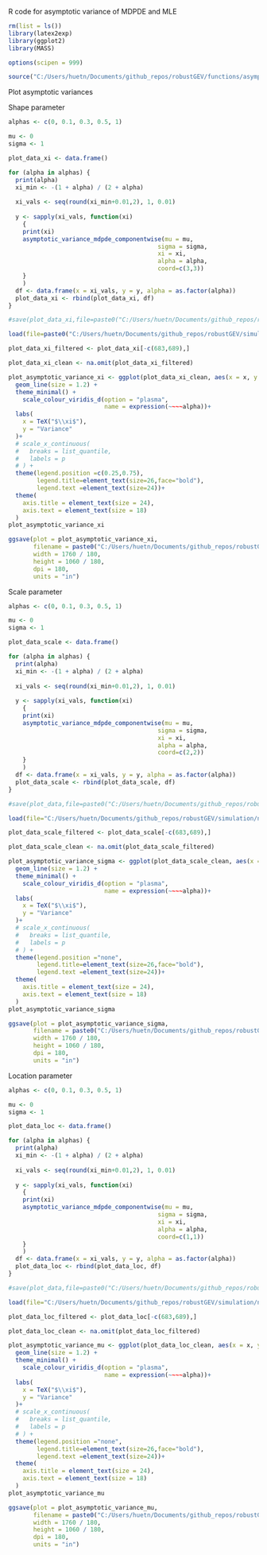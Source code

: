 R code for asymptotic variance of MDPDE and MLE

```r
rm(list = ls())
library(latex2exp)
library(ggplot2)
library(MASS)

options(scipen = 999)

source("C:/Users/huetn/Documents/github_repos/robustGEV/functions/asymptotic_variance.R")
```

Plot asymptotic variances

Shape parameter

```r

alphas <- c(0, 0.1, 0.3, 0.5, 1)

mu <- 0
sigma <- 1

plot_data_xi <- data.frame()

for (alpha in alphas) {
  print(alpha)
  xi_min <- -(1 + alpha) / (2 + alpha)
  
  xi_vals <- seq(round(xi_min+0.01,2), 1, 0.01)
  
  y <- sapply(xi_vals, function(xi)
    {
    print(xi)
    asymptotic_variance_mdpde_componentwise(mu = mu,
                                          sigma = sigma,
                                          xi = xi,
                                          alpha = alpha,
                                          coord=c(3,3))
    }
    )
  df <- data.frame(x = xi_vals, y = y, alpha = as.factor(alpha))
  plot_data_xi <- rbind(plot_data_xi, df)
}

```

```r
#save(plot_data_xi,file=paste0("C:/Users/huetn/Documents/github_repos/robustGEV/simulation/new_generated_datasets/df_asymptotic_variance_xi.RData"))

load(file=paste0("C:/Users/huetn/Documents/github_repos/robustGEV/simulation/new_generated_datasets/df_asymptotic_variance_xi.RData"))

plot_data_xi_filtered <- plot_data_xi[-c(683,689),]

plot_data_xi_clean <- na.omit(plot_data_xi_filtered)
```

```r
plot_asymptotic_variance_xi <- ggplot(plot_data_xi_clean, aes(x = x, y = y, color = alpha)) +
  geom_line(size = 1.2) +
  theme_minimal() +
    scale_colour_viridis_d(option = "plasma",
                           name = expression(~~~~alpha))+
  labs(
    x = TeX("$\\xi$"),
    y = "Variance"
  )+
  # scale_x_continuous(
  #   breaks = list_quantile,
  #   labels = p
  # ) +
  theme(legend.position =c(0.25,0.75),
        legend.title=element_text(size=26,face="bold"),
        legend.text =element_text(size=24))+
  theme(
    axis.title = element_text(size = 24),   
    axis.text = element_text(size = 18)
  )
plot_asymptotic_variance_xi
```

```r
ggsave(plot = plot_asymptotic_variance_xi,
       filename = paste0("C:/Users/huetn/Documents/github_repos/robustGEV/simulation/figures/asymptotic_variance_xi.png"),
       width = 1760 / 180,
       height = 1060 / 180,
       dpi = 180,
       units = "in")
```

Scale parameter

```r

alphas <- c(0, 0.1, 0.3, 0.5, 1)

mu <- 0
sigma <- 1

plot_data_scale <- data.frame()

for (alpha in alphas) {
  print(alpha)
  xi_min <- -(1 + alpha) / (2 + alpha)
  
  xi_vals <- seq(round(xi_min+0.01,2), 1, 0.01)
  
  y <- sapply(xi_vals, function(xi)
    {
    print(xi)
    asymptotic_variance_mdpde_componentwise(mu = mu,
                                          sigma = sigma,
                                          xi = xi,
                                          alpha = alpha,
                                          coord=c(2,2))
    }
    )
  df <- data.frame(x = xi_vals, y = y, alpha = as.factor(alpha))
  plot_data_scale <- rbind(plot_data_scale, df)
}

```

```r
#save(plot_data,file=paste0("C:/Users/huetn/Documents/github_repos/robustGEV/simulation/new_generated_datasets/df_asymptotic_variance_sigma.RData"))

load(file="C:/Users/huetn/Documents/github_repos/robustGEV/simulation/new_generated_datasets/df_asymptotic_variance_sigma.RData")

plot_data_scale_filtered <- plot_data_scale[-c(683,689),]

plot_data_scale_clean <- na.omit(plot_data_scale_filtered)
```

```r
plot_asymptotic_variance_sigma <- ggplot(plot_data_scale_clean, aes(x = x, y = y, color = alpha)) +
  geom_line(size = 1.2) +
  theme_minimal() +
    scale_colour_viridis_d(option = "plasma",
                           name = expression(~~~~alpha))+
  labs(
    x = TeX("$\\xi$"),
    y = "Variance"
  )+
  # scale_x_continuous(
  #   breaks = list_quantile,
  #   labels = p
  # ) +
  theme(legend.position ="none",
        legend.title=element_text(size=26,face="bold"),
        legend.text =element_text(size=24))+
  theme(
    axis.title = element_text(size = 24),   
    axis.text = element_text(size = 18)
  )
plot_asymptotic_variance_sigma
```

```r
ggsave(plot = plot_asymptotic_variance_sigma,
       filename = paste0("C:/Users/huetn/Documents/github_repos/robustGEV/simulation/new_figures/asymptotic_variance_sigma.png"),
       width = 1760 / 180,
       height = 1060 / 180,
       dpi = 180,
       units = "in")
```

Location parameter

```r

alphas <- c(0, 0.1, 0.3, 0.5, 1)

mu <- 0
sigma <- 1

plot_data_loc <- data.frame()

for (alpha in alphas) {
  print(alpha)
  xi_min <- -(1 + alpha) / (2 + alpha)
  
  xi_vals <- seq(round(xi_min+0.01,2), 1, 0.01)
  
  y <- sapply(xi_vals, function(xi)
    {
    print(xi)
    asymptotic_variance_mdpde_componentwise(mu = mu,
                                          sigma = sigma,
                                          xi = xi,
                                          alpha = alpha,
                                          coord=c(1,1))
    }
    )
  df <- data.frame(x = xi_vals, y = y, alpha = as.factor(alpha))
  plot_data_loc <- rbind(plot_data_loc, df)
}

```

```r
#save(plot_data,file=paste0("C:/Users/huetn/Documents/github_repos/robustGEV/simulation/new_generated_datasets/df_asymptotic_variance_sigma.RData"))

load(file="C:/Users/huetn/Documents/github_repos/robustGEV/simulation/new_generated_datasets/df_asymptotic_variance_mu.RData")

plot_data_loc_filtered <- plot_data_loc[-c(683,689),]

plot_data_loc_clean <- na.omit(plot_data_loc_filtered)
```

```r
plot_asymptotic_variance_mu <- ggplot(plot_data_loc_clean, aes(x = x, y = y, color = alpha)) +
  geom_line(size = 1.2) +
  theme_minimal() +
    scale_colour_viridis_d(option = "plasma",
                           name = expression(~~~~alpha))+
  labs(
    x = TeX("$\\xi$"),
    y = "Variance"
  )+
  # scale_x_continuous(
  #   breaks = list_quantile,
  #   labels = p
  # ) +
  theme(legend.position ="none",
        legend.title=element_text(size=26,face="bold"),
        legend.text =element_text(size=24))+
  theme(
    axis.title = element_text(size = 24),   
    axis.text = element_text(size = 18)
  )
plot_asymptotic_variance_mu
```

```r
ggsave(plot = plot_asymptotic_variance_mu,
       filename = paste0("C:/Users/huetn/Documents/github_repos/robustGEV/simulation/new_figures/asymptotic_variance_mu.png"),
       width = 1760 / 180,
       height = 1060 / 180,
       dpi = 180,
       units = "in")
```